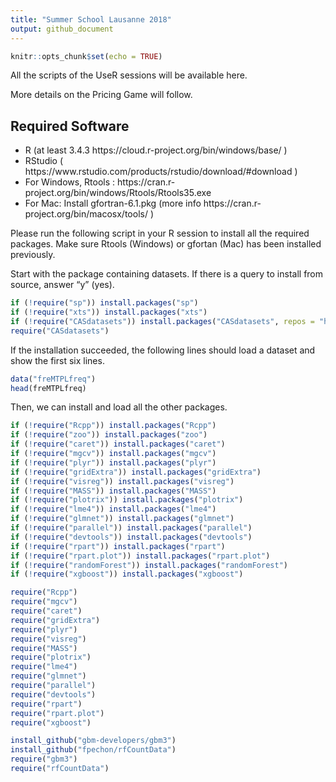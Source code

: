 ```yaml
---
title: "Summer School Lausanne 2018"
output: github_document
---
```


```r
knitr::opts_chunk$set(echo = TRUE)
```


All the scripts of the UseR sessions will be available here.

More details on the Pricing Game will follow.

## Required Software
- R (at least 3.4.3 https://cloud.r-project.org/bin/windows/base/ )
- RStudio ( https://www.rstudio.com/products/rstudio/download/#download )
- For Windows, Rtools : https://cran.r-project.org/bin/windows/Rtools/Rtools35.exe
- For Mac: Install gfortran-6.1.pkg (more info https://cran.r-project.org/bin/macosx/tools/ )



Please run the following script in your R session to install all the required packages. Make sure Rtools (Windows) or gfortan (Mac) has been installed previously.


Start with the package containing datasets. If there is a query to install from source, answer "y" (yes).
```r
if (!require("sp")) install.packages("sp")
if (!require("xts")) install.packages("xts")
if (!require("CASdatasets")) install.packages("CASdatasets", repos = "http://cas.uqam.ca/pub/R/", type="source")
require("CASdatasets")
```

If the installation succeeded, the following lines should load a dataset and show the first six lines.
```r
data("freMTPLfreq")
head(freMTPLfreq)
```

Then, we can install and load all the other packages.

```r
if (!require("Rcpp")) install.packages("Rcpp")
if (!require("zoo")) install.packages("zoo")
if (!require("caret")) install.packages("caret")
if (!require("mgcv")) install.packages("mgcv")
if (!require("plyr")) install.packages("plyr")
if (!require("gridExtra")) install.packages("gridExtra")
if (!require("visreg")) install.packages("visreg")
if (!require("MASS")) install.packages("MASS")
if (!require("plotrix")) install.packages("plotrix")
if (!require("lme4")) install.packages("lme4")
if (!require("glmnet")) install.packages("glmnet")
if (!require("parallel")) install.packages("parallel")
if (!require("devtools")) install.packages("devtools")
if (!require("rpart")) install.packages("rpart")
if (!require("rpart.plot")) install.packages("rpart.plot")
if (!require("randomForest")) install.packages("randomForest")
if (!require("xgboost")) install.packages("xgboost")

require("Rcpp")
require("mgcv")
require("caret")
require("gridExtra")
require("plyr")
require("visreg")
require("MASS")
require("plotrix")
require("lme4")
require("glmnet")
require("parallel")
require("devtools")
require("rpart")
require("rpart.plot")
require("xgboost")

install_github("gbm-developers/gbm3")
install_github("fpechon/rfCountData")
require("gbm3")
require("rfCountData")
```




